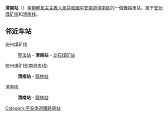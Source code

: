 {{unreferenced|time=2015-01-13T14:17:00+00:00}}
{{朝鮮半島車站資訊
|公司色 = blue
|文字色 = 
|站名 = 清南站
|圖片 = 
|pxl = 
|圖片說明 =
|前一站1 = [[聖法站|聖法]]
|前一站距離1 = 
|後一站距離1 = 
|後一站1 = [[立石煤矿站|立石煤矿]]
|所屬路線1 = [[安州煤矿线|安州煤矿线]]
|距離1 = 
|起點站1 = [[文德站_(平安南道)|文德]]
|前一站2 = 
|前一站距離2 = 
|後一站距離2 = 
|後一站2 = [[三川浦站|三川浦]]
|所屬路線2 = [[安州煤矿线|安州煤矿线]](南洞支线)
|距離2 = 
|起點站2 = [[文德站_(平安南道)|文德]]
|前一站3 = 
|前一站距離3 = 
|後一站距離3 = 
|後一站3 = [[龍林站|龍林]]
|所屬路線3 = [[清南线|清南线]]
|距離3 = 
|起點站3 = 清南
|諺文 = 청남역
|朝鮮漢字 = 淸南驛
|文觀部式 = Cheongnam-yeok
|馬-賴式 = Ch'ŏngnam-yŏk
|副站名 = 
|車站編號 = 
|停站路線數 = 
|所屬公司 = [[朝鮮民主主義人民共和國鐵道省|朝鮮民主主義人民共和國鐵道省]]
|所在地 =[[平安南道|平安南道]][[清南区|清南区]]
|車站構造 = 地面车站
|月台配置 = 
|啟用年月日 =
|廢站年月日 = 
|上下車人次 = 
|統計年度 = 
|轉車 = 
|備註 = 
|全寬備註 = 
}}

'''清南站'''（{{lang-ko|청남역}}）是[[朝鮮民主主義人民共和國|朝鮮民主主義人民共和國]][[平安南道|平安南道]][[清南区|清南区]]的一個鐵路車站，属于[[安州煤矿线|安州煤矿线]]和[[清南线|清南线]]。

==邻近车站==
安州煤矿线
:[[聖法站|聖法站]] - '''清南站''' - [[立石煤矿站|立石煤矿站]]
安州煤矿线(南洞支线)
:'''清南站''' - [[龍林站|龍林站]]
清南线
:'''清南站''' - [[龍林站|龍林站]]


{{朝鲜铁路小作品}}

{{安州煤矿线}}
{{清南线}}

[[Category:平安南道鐵路車站|Category:平安南道鐵路車站]]